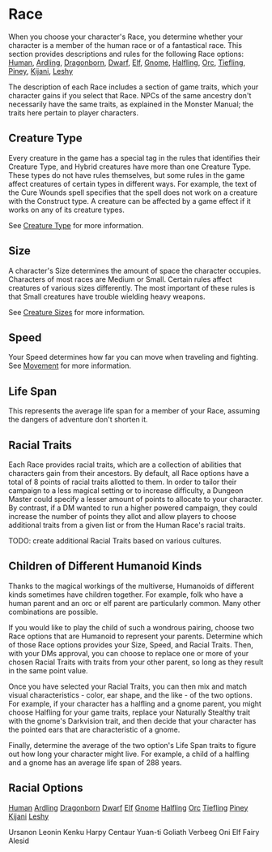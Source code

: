 = Race =
When you choose your character's Race, you determine whether your character is a member of the human race or of a fantastical race.  This section provides descriptions and rules for the following Race options:
[[races/Human|Human]], [[races/Ardling|Ardling]], [[races/Dragonborn|Dragonborn]], [[races/Dwarf|Dwarf]], [[races/Elf|Elf]], [[races/Gnome|Gnome]], [[races/Halfling|Halfling]], [[races/Orc|Orc]], [[races/Tiefling|Tiefling]], [[races/Piney|Piney]], [[races/Kijani|Kijani]], [[races/Leshy|Leshy]]

The description of each Race includes a section of game traits, which your character gains if you select that Race.  NPCs of the same ancestry don't necessarily have the same traits, as explained in the Monster Manual; the traits here pertain to player characters.

== Creature Type ==
Every creature in the game has a special tag in the rules that identifies their Creature Type, and Hybrid creatures have more than one Creature Type.  These types do not have rules themselves, but some rules in the game affect creatures of certain types in different ways.  For example, the text of the Cure Wounds spell specifies that the spell does not work on a creature with the Construct type.  A creature can be affected by a game effect if it works on any of its creature types.

See [[Creature Type]] for more information.

== Size ==
A character's Size determines the amount of space the character occupies.  Characters of most races are Medium or Small.  Certain rules affect creatures of various sizes differently.  The most important of these rules is that Small creatures have trouble wielding heavy weapons.

See [[Creature Sizes]] for more information.

== Speed ==
Your Speed determines how far you can move when traveling and fighting.  See [[Movement]] for more information.

== Life Span ==
This represents the average life span for a member of your Race, assuming the dangers of adventure don't shorten it.

== Racial Traits ==
Each Race provides racial traits, which are a collection of abilities that characters gain from their ancestors.  By default, all Race options have a total of 8 points of racial traits allotted to them.  In order to tailor their campaign to a less magical setting or to increase difficulty, a Dungeon Master could specify a lesser amount of points to allocate to your character.  By contrast, if a DM wanted to run a higher powered campaign, they could increase the number of points they allot and allow players to choose additional traits from a given list or from the Human Race's racial traits.

TODO: create additional Racial Traits based on various cultures. 

== Children of Different Humanoid Kinds ==
Thanks to the magical workings of the multiverse, Humanoids of different kinds sometimes have children together.  For example, folk who have a human parent and an orc or elf parent are particularly common.  Many other combinations are possible.  

If you would like to play the child of such a wondrous pairing, choose two Race options that are Humanoid to represent your parents.  Determine which of those Race options provides your Size, Speed, and Racial Traits.  Then, with your DMs approval, you can choose to replace one or more of your chosen Racial Traits with traits from your other parent, so long as they result in the same point value.

Once you have selected your Racial Traits, you can then mix and match visual characteristics - color, ear shape, and the like - of the two options.  For example, if your character has a halfling and a gnome parent, you might choose Halfling for your game traits, replace your Naturally Stealthy trait with the gnome's Darkvision trait, and then decide that your character has the pointed ears that are characteristic of a gnome.

Finally, determine the average of the two option's Life Span traits to figure out how long your character might live.  For example, a child of a halfling and a gnome has an average life span of 288 years.

== Racial Options ==
[[races/Human|Human]]
[[races/Ardling|Ardling]]
[[races/Dragonborn|Dragonborn]]
[[races/Dwarf|Dwarf]]
[[races/Elf|Elf]]
[[races/Gnome|Gnome]]
[[races/Halfling|Halfling]]
[[races/Orc|Orc]]
[[races/Tiefling|Tiefling]]
[[races/Piney|Piney]]
[[races/Kijani|Kijani]]
[[races/Leshy|Leshy]]

Ursanon
Leonin
Kenku
Harpy
Centaur
Yuan-ti
Goliath
Verbeeg
Oni
Elf
Fairy
Alesid
